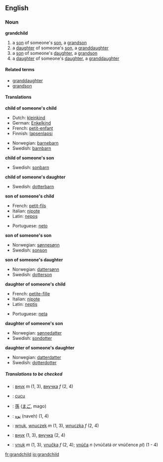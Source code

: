 ==English==

===Noun===
'''grandchild'''
#a [[son]] of someone's [[son]], a [[grandson]]
#a [[daughter]] of someone's [[son]], a [[granddaughter]]
#a [[son]] of someone's [[daughter]], a [[grandson]]
#a [[daughter]] of someone's [[daughter]], a [[granddaughter]]

====Related terms====
*[[granddaughter]]
*[[grandson]]

====Translations====
'''child of someone's child'''
{{top}}
*Dutch: [[kleinkind]] {{m}}
*German: [[Enkelkind]] {{n}}
*French: [[petit-enfant]] {{m}}
*Finnish: [[lapsenlapsi]]
{{mid}}
*Norwegian: [[barnebarn]]
*Swedish: [[barnbarn]] {{n}}
{{bottom}}

'''child of someone's son'''
{{top}}
{{mid}}
*Swedish: [[sonbarn]] {{n}}
{{bottom}}

'''child of someone's daughter'''
{{top}}
{{mid}}
*Swedish: [[dotterbarn]] {{n}}
{{bottom}}

'''son of someone's child'''
{{top}}
*French: [[petit-fils]] {{m}}
*Italian: [[nipote]] {{m}}
*Latin: [[nepos]] {{m}}
{{mid}}
*Portuguese: [[neto]] {{m}}
{{bottom}}

'''son of someone's son'''
{{top}}
{{mid}}
*Norwegian: [[sønnesønn]]
*Swedish: [[sonson]] {{c}}
{{bottom}}

'''son of someone's daughter'''
{{top}}
{{mid}}
*Norwegian: [[dattersønn]]
*Swedish: [[dotterson]] {{c}}
{{bottom}}

'''daughter of someone's child'''
{{top}}
*French: [[petite-fille]] {{f}}
*Italian: [[nipote]] {{f}}
*Latin: [[neptis]] {{f}}
{{mid}}
*Portuguese: [[neta]] {{f}}
{{bottom}}

'''daughter of someone's son'''
{{top}}
{{mid}}
*Norwegian: [[sønnedatter]]
*Swedish: [[sondotter]] {{c}}
{{bottom}}

'''daughter of someone's daughter'''
{{top}}
{{mid}}
*Norwegian: [[datterdatter]]
*Swedish: [[dotterdotter]] {{c}}
{{bottom}}

=====Translations to be checked=====
<!--Remove this section once all of the translations below have been moved into the tables above.-->
{{checktrans}}
*{{ttbc|Bulgarian}}: [[внук]] ''m'' (1, 3), [[внучка]] ''f'' (2, 4)
*{{ttbc|Indonesian}}: [[cucu]]
*{{ttbc|Japanese}}: [[孫]] ([[まご]], mago)
*{{ttbc|Persian}}: [[نوه]] (naveh) (1, 4)
*{{ttbc|Polish}}: [[wnuk]], [[wnuczek]] ''m'' (1, 3), [[wnuczka]] ''f'' (2, 4)
*{{ttbc|Russian}}: [[внук]] (1, 3), [[внучка]] (2, 4)
*{{ttbc|Slovak}}: [[vnuk]] ''m'' (1, 3), [[vnučka]] ''f'' (2, 4); [[vnúča]] ''n'' (vnúčatá ''or'' vnúčence ''pl'') (1 - 4)

[[fr:grandchild]]
[[io:grandchild]]